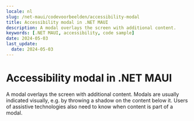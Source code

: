 ```yaml
---
locale: nl
slug: /net-maui/codevoorbeelden/accessibility-modal
title: Accessibility modal in .NET MAUI
description: A modal overlays the screen with additional content.
keywords: [.NET MAUI, accessibility, code sample]
date: 2024-05-03
last_update:
  date: 2024-05-03
---
```


# Accessibility modal in .NET MAUI

A modal overlays the screen with additional content. Modals are usually indicated visually, e.g. by throwing a shadow on the content below it. Users of assistive technologies also need to know when content is part of a modal.

<CodeSample id="accessibility-modal" platform="net-maui" locale="en"/>
